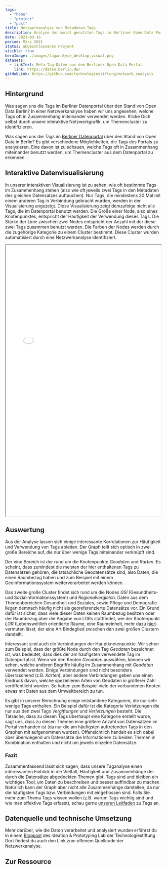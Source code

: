 ```yaml
---
tags:
  - "home"
  - "project"
  - "post"
title: Netzwerkanalyse von Metadaten-Tags
description: Analyse der meist genutzten Tags im Berliner Open Data Portal
date: 2021-03-16
period: März 2021
status: abgeschlossenes Projekt
visible: true
heroImage: ./images/taganalyse_desktop_visual.png
datasets:
  - linkText: Meta-Tag-Daten aus dem Berliner Open Data Portal
    link: https://daten.berlin.de/ 
gitHubLink: https://github.com/technologiestiftung/network_analysis
---
```


## Hintergrund

Was sagen uns die Tags im Berliner Datenportal über den Stand von Open Data Berlin? In einer Netzwerkanalyse haben wir uns angesehen, welche Tags oft in Zusammenhang miteinander verwendet werden. Klicke Dich selbst durch unsere interaktive Netzwerkgrafik, um Themencluster zu identifizieren.

Was sagen uns die Tags im [Berliner Datenportal](https://daten.berlin.de) über den Stand von Open Data in Berlin? Es gibt verschiedene Möglichkeiten, die Tags des Portals zu analysieren. Eine davon ist zu schauen, welche Tags oft in Zusammenhang miteinander benutzt werden, um Themencluster aus dem Datenportal zu erkennen. 

## Interaktive Datenvisualisierung

In unserer interaktiven Visualisierung ist zu sehen, wie oft bestimmte Tags im Zusammenhang stehen (also wie oft jeweils zwei Tags in den Metadaten des gleichen Datensatzes auftauchen). Nur Tags, die mindestens 20 Mal mit einem anderen Tag in Verbindung gebracht wurden, werden in der Visualisierung angezeigt. Diese Visualisierung zeigt demzufolge nicht alle Tags, die im Datenportal benutzt werden. Die Größe einer Node, also eines Knotenpunktes, entspricht der Häufigkeit der Verwendung dieses Tags. Die Stärke der Linie zwischen zwei Nodes entspricht der Anzahl mit der diese zwei Tags zusammen benutzt werden. Die Farben der Nodes werden durch die zugehörige Kategorie zu einem Cluster bestimmt. Diese Cluster wurden automatisiert durch eine Netzwerkanalyse identifiziert.

<ContentSection fullWidth={true}>
  <iframe
    src="/extra-pages/tag_analyse/index.html"
    width="100%"
    height="880px"
    title="My file"
    loading="lazy"
  ></iframe>
</ContentSection>

## Auswertung 

Aus der Analyse lassen sich einige interessante Korrelationen zur Häufigkeit und Verwendung von Tags ableiten. Der Graph teilt sich optisch in zwei große Bereiche auf, die nur über wenige Tags miteinander verknüpft sind. 

Der eine Bereich ist der rund um die Knotenpunkte _Geodaten_ und _Karten_. Es scheint, dass zumindest die meisten der hier enthaltenen Tags zu Datensätzen gehören, die tatsächliche Geodatensätze sind, also Daten, die einen Raumbezug haben und zum Beispiel mit einem Geoinformationssystem weiterverarbeitet werden können. 

Das zweite große Cluster findet sich rund um die Nodes _GSI_ (Gesundheits- und Sozialinformationssystem) und _Regionalvergleich_. Daten aus dem Themenbereichen Gesundheit und Soziales, sowie Pflege und Demografie liegen demnach häufig nicht als georeferenzierte Datensätze vor. Ein Grund dafür ist sicher, dass viele dieser Daten keinen Raumbezug besitzen oder der Raumbezug über die Angabe von LORs stattfindet, wie der Knotenpunkt _LOR_ (Lebensweltlich orientierte Räume, eine Raumeinheit, mehr dazu [hier](https://lab.technologiestiftung-berlin.de/projects/spatial-units/de/)) vermuten lässt, der eine Art Bindeglied zwischen den zwei großen Clustern darstellt. 

Interessant sind auch die Verbindungen der Hauptknotenpunkte. Wir sehen zum Beispiel, dass der größte Node durch den Tag _Geodaten_ bezeichnet ist, was bedeutet, dass dies der am häufigsten verwendete Tag im Datenportal ist. Wenn wir den Knoten _Geodaten_ auswählen, können wir sehen, welche anderen Begriffe häufig im Zusammenhang mit _Geodaten_ verwendet werden. Einige Verbindungen sind nicht besonders überraschend (z.B. _Karten_), aber andere Verbindungen geben uns einen Eindruck davon, welche spezielleren Arten von Geodaten in größerer Zahl veröffentlicht wurden. So haben zum Beispiel viele der verbundenen Knoten etwas mit Daten aus dem Umweltbereich zu tun. 

Es gibt in unserer Berechnung einige entstandene Kategorien, die nur sehr wenige Tags enthalten. Ein Beispiel dafür ist die Kategorie Verletzungen die nur aus den zwei Tags _Vergiftungen_ und _Verletzungen_ besteht. Die Tatsache, dass zu diesen Tags überhaupt eine Kategorie erstellt wurde, sagt uns, dass zu diesen Themen eine größere Anzahl von Datensätzen im Portal vorhanden ist (da nur die am häufigsten auftretenden Tags in den Graphen mit aufgenommen wurden). Offensichtlich handelt es sich dabei aber überwiegend um Datensätze die Informationen zu beiden Themen in Kombination enthalten und nicht um jeweils einzelne Datensätze. 

### Fazit

Zusammenfassend lässt sich sagen, dass unsere Taganalyse einen interessanten Einblick in die Vielfalt, Häufigkeit und Zusammenhänge der durch die Datensätze abgedeckten Themen gibt. Tags sind und bleiben ein wichtiges Tool, um Daten zu beschreiben und besser auffindbar zu machen. Natürlich kann der Graph aber nicht alle Zusammenhänge darstellen, da nur die häufigsten Tags bzw. Verbindungen mit eingeflossen sind. Falls Sie mehr zum Thema Tags wissen wollen (z.B. warum Tags wichtig sind und wie man effektive Tags erfasst), schau gerne [unseren Leitfaden](https://odis-berlin.de/ressourcen/tag_analyse.html) zu Tags an.

## Datenquelle und technische Umsetzung

Mehr darüber, wie die Daten verarbeitet und analysiert wurden erfährst du in einem [Blogpost](https://lab.technologiestiftung-berlin.de/projects/tag-analysis/de/) des Ideation & Prototyping Lab der Technologiestiftung. Dort findest du auch den Link zum offenem Quellcode der Netzwerkanalyse.

## Zur Ressource
<ResourceReference slug="06_metadaten_tags" />
